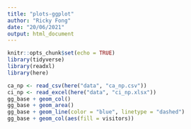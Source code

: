 ```yaml
---
title: "plots-ggplot"
author: "Ricky Fong"
date: "20/06/2021"
output: html_document
---
```


```r
knitr::opts_chunk$set(echo = TRUE)
library(tidyverse)
library(readxl)
library(here)

```

```r

ca_np <- read_csv(here("data", "ca_np.csv"))
ci_np <- read_excel(here("data", "ci_np.xlsx"))
gg_base + geom_col()
gg_base + geom_area()
gg_base + geom_line(color = "blue", linetype = "dashed")
gg_base + geom_col(aes(fill = visitors))
```


